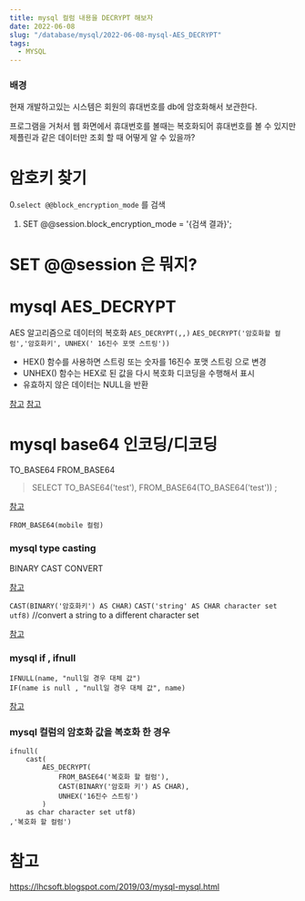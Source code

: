 ```yaml
---
title: mysql 컬럼 내용을 DECRYPT 해보자
date: 2022-06-08
slug: "/database/mysql/2022-06-08-mysql-AES_DECRYPT"
tags:
  - MYSQL
---
```


### 배경

현재 개발하고있는 시스템은
회원의 휴대번호를 db에 암호화해서 보관한다.

프로그램을 거처서 웹 화면에서 휴대번호를 볼때는
복호화되어 휴대번호를 볼 수 있지만
제플린과 같은 데이터만 조회 할 때 어떻게 알 수 있을까?


# 암호키 찾기
0.`select @@block_encryption_mode` 를 검색
1. SET @@session.block_encryption_mode = '{검색 결과}';

#  SET @@session 은 뭐지?


# mysql AES_DECRYPT
AES 알고리즘으로 데이터의 복호화
`AES_DECRYPT(,,)`
`AES_DECRYPT('암호화할 컬럼','암호화키', UNHEX(' 16진수 포맷 스트링'))`

* HEX() 함수를 사용하면 스트링 또는 숫자를 16진수 포맷 스트링 으로 변경
* UNHEX() 함수는 HEX로 된 값을 다시 복호화 디코딩을 수행해서 표시
*  유효하지 않은 데이터는 NULL을 반환

[참고](https://www.habonyphp.com/2019/02/aesencrypt-aesdecrypt.html)
[참고](https://bluebreeze.co.kr/470)

# mysql base64 인코딩/디코딩
TO_BASE64
FROM_BASE64

> SELECT TO_BASE64('test'), FROM_BASE64(TO_BASE64('test')) ;

[참고](https://database.guide/how-the-from_base64-function-works-in-mysql/)

`FROM_BASE64(mobile 컬럼)`
### mysql type casting
BINARY
CAST
CONVERT

[참고](http://www.tcpschool.com/database/mysql/mysql_operator_typeCasting)


`CAST(BINARY('암호화키') AS CHAR)`
`CAST('string' AS CHAR character set utf8)` //convert a string to a different character set

[참고](https://frody.tistory.com/92)

### mysql if , ifnull

```
IFNULL(name, "null일 경우 대체 값")
IF(name is null , "null일 경우 대체 값", name)
```

[참고](https://velog.io/@gillog/DB-MySQL-NULL-%EC%B2%98%EB%A6%ACIFNULL-CASE-COALESCE)


### mysql 컬럼의 암호화 값을 복호화 한 경우
```
ifnull(
    cast(
        AES_DECRYPT(
            FROM_BASE64('복호화 할 컬럼'),
            CAST(BINARY('암호화 키') AS CHAR),
            UNHEX('16진수 스트링')
        )
    as char character set utf8)
,'복호화 할 컬럼')
```

# 참고
https://lhcsoft.blogspot.com/2019/03/mysql-mysql.html